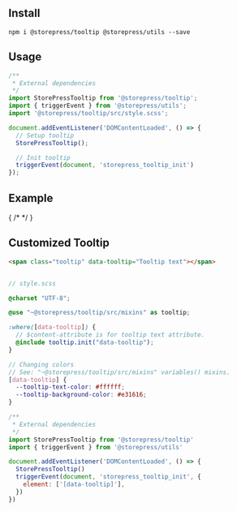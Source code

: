 
<Meta title="Addons/Tooltip" of={Stories}/>

## Install

```shell
npm i @storepress/tooltip @storepress/utils --save
```

## Usage

```js
/**
 * External dependencies
 */
import StorePressTooltip from '@storepress/tooltip';
import { triggerEvent } from '@storepress/utils';
import '@storepress/tooltip/src/style.scss';

document.addEventListener('DOMContentLoaded', () => {
  // Setup tooltip
  StorePressTooltip();

  // Init tooltip
  triggerEvent(document, 'storepress_tooltip_init')
});
```


## Example

{ /* <Canvas of={Stories.Basic} /> */ }

<Story of={Stories.Basic} />

<Source of={Stories.Basic} />

## Customized Tooltip

```html
<span class="tooltip" data-tooltip="Tooltip text"></span>
```

```scss

// style.scss

@charset "UTF-8";

@use "~@storepress/tooltip/src/mixins" as tooltip;

:where([data-tooltip]) {
  // $content-attribute is for tooltip text attribute.
  @include tooltip.init("data-tooltip");
}

// Changing colors
// See: "~@storepress/tooltip/src/mixins" variables() mixins.
[data-tooltip] {
  --tooltip-text-color: #ffffff;
  --tooltip-background-color: #e31616;
}
```

```js
/**
 * External dependencies
 */
import StorePressTooltip from '@storepress/tooltip'
import { triggerEvent } from '@storepress/utils'

document.addEventListener('DOMContentLoaded', () => {
  StorePressTooltip()
  triggerEvent(document, 'storepress_tooltip_init', {
    element: ['[data-tooltip]'],
  })
})
```



